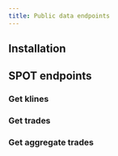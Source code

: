 ```yaml
---
title: Public data endpoints
---
```



<RepoBadges artifact="vision" />

## Installation

<ArtifactInstall repo="vision" />

## SPOT endpoints

### Get klines

<Tabs>
    <TabItem value="zip" label="Zipped">
        <Tabs>
            <TabItem value="monthly" label="Monthly">
                <Examples
                    client="VisionSpotClient"
                    method="getKlines"
                    responseType="ZipInputStream"
                    format="getZip"
                    requestParameters={["symbol", "CandlestickInterval", "year", "month"]}
                />
            </TabItem>
            <TabItem value="daily" label="Daily">
                <Examples
                    client="VisionSpotClient"
                    method="getKlines"
                    responseType="ZipInputStream"
                    format="getZip"
                    requestParameters={["symbol", "CandlestickInterval", "year", "month", "day"]}
                />
            </TabItem>
        </Tabs>
    </TabItem>
    <TabItem value="csv" label="In a 2d list format">
        <Tabs>
            <TabItem value="monthly" label="Monthly">
                <Examples
                    client="VisionSpotClient"
                    method="getKlines"
                    responseType="List<List<String>>"
                    format="getCSV"
                    requestParameters={["symbol", "CandlestickInterval", "year", "month"]}
                />
            </TabItem>
            <TabItem value="daily" label="Daily">
                <Examples
                    client="VisionSpotClient"
                    method="getKlines"
                    responseType="List<List<String>>"
                    format="getCSV"
                    requestParameters={["symbol", "CandlestickInterval", "year", "month", "day"]}
                />
            </TabItem>
        </Tabs>
    </TabItem>
    <TabItem value="deserialized" label="Deserialized">
        <Tabs>
            <TabItem value="monthly" label="Monthly">
                <Examples
                    client="VisionSpotClient"
                    method="getKlines"
                    responseType="List<CandlestickBar>"
                    format="getData"
                    requestParameters={["symbol", "CandlestickInterval", "year", "month"]}
                />
            </TabItem>
            <TabItem value="daily" label="Daily">
                <Examples
                    client="VisionSpotClient"
                    method="getKlines"
                    responseType="List<CandlestickBar>"
                    format="getData"
                    requestParameters={["symbol", "CandlestickInterval", "year", "month", "day"]}
                />
            </TabItem>
        </Tabs>
    </TabItem>
    <TabItem value="checksum" label="Get Checksum">
        <Tabs>
            <TabItem value="monthly" label="Monthly">
                <Examples
                    client="VisionSpotClient"
                    method="getKlinesChecksum"
                    responseType="Checksum"
                    format="getChecksum"
                    requestParameters={["symbol", "CandlestickInterval", "year", "month"]}
                />
            </TabItem>
            <TabItem value="daily" label="Daily">
                <Examples
                    client="VisionSpotClient"
                    method="getKlinesChecksum"
                    responseType="Checksum"
                    format="getChecksum"
                    requestParameters={["symbol", "CandlestickInterval", "year", "month", "day"]}
                />
            </TabItem>
        </Tabs>
    </TabItem>
</Tabs>

### Get trades

<Tabs>
    <TabItem value="zip" label="Zipped">
        <Tabs>
            <TabItem value="monthly" label="Monthly">
                <Examples
                    client="VisionSpotClient"
                    method="getTrades"
                    responseType="ZipInputStream"
                    format="getZip"
                    requestParameters={["symbol", "year", "month"]}
                />
            </TabItem>
            <TabItem value="daily" label="Daily">
                <Examples
                    client="VisionSpotClient"
                    method="getTrades"
                    responseType="ZipInputStream"
                    format="getZip"
                    requestParameters={["symbol", "year", "month", "day"]}
                />
            </TabItem>
        </Tabs>
    </TabItem>
    <TabItem value="csv" label="In a 2d list format">
        <Tabs>
            <TabItem value="monthly" label="Monthly">
                <Examples
                    client="VisionSpotClient"
                    method="getTrades"
                    responseType="List<List<String>>"
                    format="getCSV"
                    requestParameters={["symbol", "year", "month"]}
                />
            </TabItem>
            <TabItem value="daily" label="Daily">
                <Examples
                    client="VisionSpotClient"
                    method="getTrades"
                    responseType="List<List<String>>"
                    format="getCSV"
                    requestParameters={["symbol", "year", "month", "day"]}
                />
            </TabItem>
        </Tabs>
    </TabItem>
    <TabItem value="deserialized" label="Deserialized">
        <Tabs>
            <TabItem value="monthly" label="Monthly">
                <Examples
                    client="VisionSpotClient"
                    method="getTrades"
                    responseType="List<Trade>"
                    format="getData"
                    requestParameters={["symbol", "year", "month"]}
                />
            </TabItem>
            <TabItem value="daily" label="Daily">
                <Examples
                    client="VisionSpotClient"
                    method="getTrades"
                    responseType="List<Trade>"
                    format="getData"
                    requestParameters={["symbol", "year", "month", "day"]}
                />
            </TabItem>
        </Tabs>
    </TabItem>
    <TabItem value="checksum" label="Get Checksum">
        <Tabs>
            <TabItem value="monthly" label="Monthly">
                <Examples
                    client="VisionSpotClient"
                    method="getTradesChecksum"
                    responseType="Checksum"
                    format="getChecksum"
                    requestParameters={["symbol", "year", "month"]}
                />
            </TabItem>
            <TabItem value="daily" label="Daily">
                <Examples
                    client="VisionSpotClient"
                    method="getTradesChecksum"
                    responseType="Checksum"
                    format="getChecksum"
                    requestParameters={["symbol", "year", "month", "day"]}
                />
            </TabItem>
        </Tabs>
    </TabItem>
</Tabs>

### Get aggregate trades

<Tabs>
    <TabItem value="zip" label="Zipped">
        <Tabs>
            <TabItem value="monthly" label="Monthly">
                <Examples
                    client="VisionSpotClient"
                    method="getAggTrades"
                    responseType="ZipInputStream"
                    format="getZip"
                    requestParameters={["symbol", "year", "month"]}
                />
            </TabItem>
            <TabItem value="daily" label="Daily">
                <Examples
                    client="VisionSpotClient"
                    method="getAggTrades"
                    responseType="ZipInputStream"
                    format="getZip"
                    requestParameters={["symbol", "year", "month", "day"]}
                />
            </TabItem>
        </Tabs>
    </TabItem>
    <TabItem value="csv" label="In a 2d list format">
        <Tabs>
            <TabItem value="monthly" label="Monthly">
                <Examples
                    client="VisionSpotClient"
                    method="getAggTrades"
                    responseType="List<List<String>>"
                    format="getCSV"
                    requestParameters={["symbol", "year", "month"]}
                />
            </TabItem>
            <TabItem value="daily" label="Daily">
                <Examples
                    client="VisionSpotClient"
                    method="getAggTrades"
                    responseType="List<List<String>>"
                    format="getCSV"
                    requestParameters={["symbol", "year", "month", "day"]}
                />
            </TabItem>
        </Tabs>
    </TabItem>
    <TabItem value="deserialized" label="Deserialized">
        <Tabs>
            <TabItem value="monthly" label="Monthly">
                <Examples
                    client="VisionSpotClient"
                    method="getAggTrades"
                    responseType="List<AggTrade>"
                    format="getData"
                    requestParameters={["symbol", "year", "month"]}
                />
            </TabItem>
            <TabItem value="daily" label="Daily">
                <Examples
                    client="VisionSpotClient"
                    method="getAggTrades"
                    responseType="List<AggTrade>"
                    format="getData"
                    requestParameters={["symbol", "year", "month", "day"]}
                />
            </TabItem>
        </Tabs>
    </TabItem>
    <TabItem value="checksum" label="Get Checksum">
        <Tabs>
            <TabItem value="monthly" label="Monthly">
                <Examples
                    client="VisionSpotClient"
                    method="getAggTradesChecksum"
                    responseType="Checksum"
                    format="getChecksum"
                    requestParameters={["symbol", "year", "month"]}
                />
            </TabItem>
            <TabItem value="daily" label="Daily">
                <Examples
                    client="VisionSpotClient"
                    method="getAggTradesChecksum"
                    responseType="Checksum"
                    format="getChecksum"
                    requestParameters={["symbol", "year", "month", "day"]}
                />
            </TabItem>
        </Tabs>
    </TabItem>
</Tabs>
